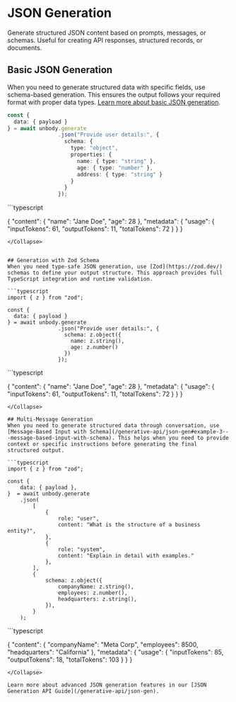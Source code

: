 
# JSON Generation

Generate structured JSON content based on prompts, messages, or schemas. Useful for creating API responses, structured records, or documents.

## Basic JSON Generation
When you need to generate structured data with specific fields, use schema-based generation. This ensures the output follows your required format with proper data types. [Learn more about basic JSON generation](/generative-api/json-gen#example-1---prompt-with-plain-schema).

```typescript
const {
  data: { payload }
} = await unbody.generate
                .json("Provide user details:", {
                  schema: {
                    type: "object",
                    properties: {
                      name: { type: "string" },
                      age: { type: "number" },
                      address: { type: "string" }
                    }
                  }
                });
```

<Collapse title="Response">
```typescript

{
    "content": {
        "name": "Jane Doe",
        "age": 28
    },
    "metadata": {
        "usage": {
            "inputTokens": 61,
            "outputTokens": 11,
            "totalTokens": 72
        }
    }
}
```
</Collapse>


## Generation with Zod Schema
When you need type-safe JSON generation, use [Zod](https://zod.dev/) schemas to define your output structure. This approach provides full TypeScript integration and runtime validation.

```typescript
import { z } from "zod";

const {
  data: { payload }
} = await unbody.generate
                .json("Provide user details:", {
                  schema: z.object({
                    name: z.string(),
                    age: z.number()
                  })
                });
```

<Collapse title="Response">
```typescript

{
    "content": {
        "name": "Jane Doe",
        "age": 28
    },
    "metadata": {
        "usage": {
            "inputTokens": 61,
            "outputTokens": 11,
            "totalTokens": 72
        }
    }
}
```
</Collapse>

## Multi-Message Generation
When you need to generate structured data through conversation, use [Message-Based Input with Schema](/generative-api/json-gen#example-3---message-based-input-with-schema). This helps when you need to provide context or specific instructions before generating the final structured output.

```typescript
import { z } from "zod";

const {
    data: { payload },
}  = await unbody.generate
    .json(
        [
            {
                role: "user",
                content: "What is the structure of a business entity?",
            },
            { 
                role: "system", 
                content: "Explain in detail with examples." 
            },
        ],
        {
            schema: z.object({
                companyName: z.string(),
                employees: z.number(),
                headquarters: z.string(),
            }),
        }
    );
```
<Collapse title="Response">
```typescript

{
    "content": {
        "companyName": "Meta Corp",
        "employees": 8500,
        "headquarters": "California"
    },
    "metadata": {
        "usage": {
            "inputTokens": 85,
            "outputTokens": 18,
            "totalTokens": 103
        }
    }
}
```
</Collapse>

Learn more about advanced JSON generation features in our [JSON Generation API Guide](/generative-api/json-gen).